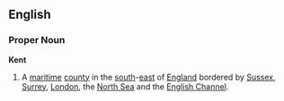 ==English==
===Proper Noun===
'''Kent'''
{{wikipedia}}
# A [[maritime]] [[county]] in the [[south]]-[[east]] of [[England]] bordered by [[Sussex]], [[Surrey]], [[London]], the [[North Sea]] and the [[English Channel]].